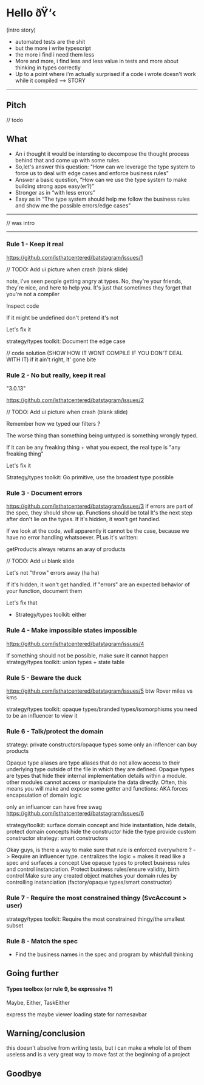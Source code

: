 

# Hello ðŸ‘‹

(intro story)

-  automated tests are the shit
-  but the more i write typescript
-  the more i find i need them less
-  More and more, i find less and less value in tests and more about thinking in types correctly
-  Up to a point where i'm actually surprised if a code i wrote doesn't work while it compiled --> STORY

---
## Pitch
// todo

## What

-  An i thought it would be intersting to decompose the thought process behind that and come up with some rules.
-  So,let's answer this question: "How can we leverage the type system to force us to deal with edge cases and enforce business rules"
-  Answer a basic question, “How can we use the type system to make building strong apps easy(er?)”
-  Stronger as in “with less errors”
-  Easy as in “The type system should help me follow the business rules and show me the possible errors/edge cases”

---

// was intro

---

### Rule 1 - Keep it real

https://github.com/isthatcentered/batstagram/issues/1

// TODO: Add ui picture when crash (blank slide)

note, i've seen people getting angry at types. No, they're your friends, they're nice, and here to help you. It's just that sometimes they forget that you're not a compiler

Inspect code

If it might be undefined don't pretend it's not

Let's fix it

strategy/types toolkit: Document the edge case

// code solution (SHOW HOW IT WONT COMPILE IF YOU DON'T DEAL WITH IT)
if it ain't right, It' gone bite

### Rule 2 - No but really, keep it real

"3.0.13"
<Steps></Steps>
<Notes></Notes>

https://github.com/isthatcentered/batstagram/issues/2

// TODO: Add ui picture when crash (blank slide)

Remember how we typed our filters ?

The worse thing than something being untyped is something wrongly typed.

If it can be any freaking thing + what you expect, the real type is "any freaking thing"

Let's fix it

Strategy/types toolkit: Go primitive, use the broadest type possible

### Rule 3 - Document errors

https://github.com/isthatcentered/batstagram/issues/3
if errors are part of the spec, they should show up. Functions should be total
It's the next step after don't lie on the types. If it's hidden, it won't get handled.

If we look at the code, well apparently it cannot be the case, because we have no error handling whatsoever. PLus it's written:

getProducts always returns an aray of products

// TODO: Add ui blank slide

Let's not "throw" errors away (ha ha)

If it's hidden, it won't get handled. If "errors" are an expected behavior of your function, document them

Let's fix that

-  Strategy/types toolkit: either

### Rule 4 - Make impossible states impossible

https://github.com/isthatcentered/batstagram/issues/4

If something should not be possible, make sure it cannot happen
strategy/types toolkit: union types + state table

### Rule 5 - Beware the duck

https://github.com/isthatcentered/batstagram/issues/5
btw Rover miles vs kms

strategy/types toolkit: opaque types/branded types/isomorphisms
you need to be an influencer to view it

### Rule 6 - Talk/protect the domain
strategy: private constructors/opaque types
some only an inflencer can buy products

Opaque type aliases are type aliases that do not allow access to their underlying type outside of the file in which they are defined.
Opaque types are types that hide their internal implementation details within a module.
 other modules cannot access or manipulate the data directly. Often, this means you will make and expose some getter and functions:
 AKA forces encapsulation of domain logic


only an influancer can have free swag
https://github.com/isthatcentered/batstagram/issues/6


strategy/toolkit: surface domain concept and hide instantiation, hide details, protect domain concepts
hide the constructor
hide the type
provide custom constructor
strategy: smart constructors

Okay guys, is there a way to make sure that rule is enforced everywhere ?
-> Require an influencer type. centralizes the logic + makes it read like a spec and surfaces a concept
Use opaque types to protect business rules and control instanciation. Protect business rules/ensure validity, birth control
Make sure any created object matches your domain rules by controlling instanciation (factory/opaque types/smart constructor)

### Rule 7 - Require the most constrained thingy (SvcAccount > user)

strategy/types toolkit: Require the most constrained thingy/the smallest subset

### Rule 8 - Match the spec

-  Find the business names in the spec and program by whishfull thinking

## Going further

#### Types toolbox (or rule 9, be expressive ?)
Maybe, Either, TaskEither

express the maybe viewer loading state for namesavbar

## Warning/conclusion

this doesn't absolve from writing tests, but i can make a whole lot of them useless and is a very great way to move fast at the beginning of a project

## Goodbye
